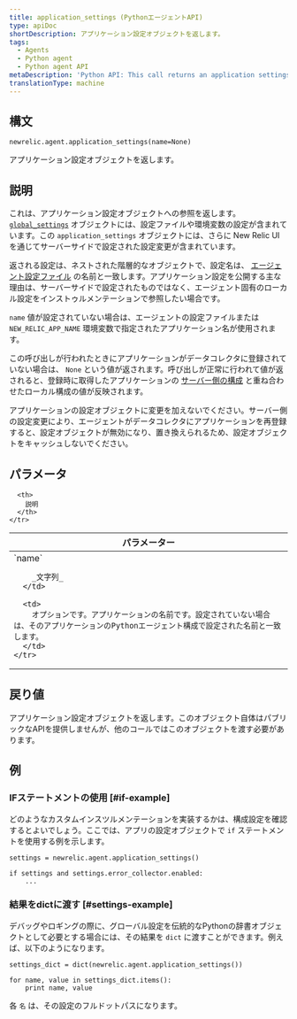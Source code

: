```yaml
---
title: application_settings (PythonエージェントAPI)
type: apiDoc
shortDescription: アプリケーション設定オブジェクトを返します。
tags:
  - Agents
  - Python agent
  - Python agent API
metaDescription: 'Python API: This call returns an application settings object.'
translationType: machine
---
```


## 構文

```
newrelic.agent.application_settings(name=None)
```

アプリケーション設定オブジェクトを返します。

## 説明

これは、アプリケーション設定オブジェクトへの参照を返します。 [`global_settings`](/docs/agents/python-agent/python-agent-api/global_settings) オブジェクトには、設定ファイルや環境変数の設定が含まれています。この `application_settings` オブジェクトには、さらに New Relic UI を通じてサーバーサイドで設定された設定変更が含まれています。

返される設定は、ネストされた階層的なオブジェクトで、設定名は、 [エージェント設定ファイル](/docs/agents/python-agent/installation-and-configuration/python-agent-configuration) の名前と一致します。アプリケーション設定を公開する主な理由は、サーバーサイドで設定されたものではなく、エージェント固有のローカル設定をインストゥルメンテーションで参照したい場合です。

`name` 値が設定されていない場合は、エージェントの設定ファイルまたは `NEW_RELIC_APP_NAME` 環境変数で指定されたアプリケーション名が使用されます。

この呼び出しが行われたときにアプリケーションがデータコレクタに登録されていない場合は、 `None` という値が返されます。呼び出しが正常に行われて値が返されると、登録時に取得したアプリケーションの [サーバー側の構成](/docs/agents/manage-apm-agents/configuration/configure-agent#ssc) と重ね合わせたローカル構成の値が反映されます。

<Callout variant="important">
  アプリケーションの設定オブジェクトに変更を加えないでください。サーバー側の設定変更により、エージェントがデータコレクタにアプリケーションを再登録すると、設定オブジェクトが無効になり、置き換えられるため、設定オブジェクトをキャッシュしないでください。
</Callout>

## パラメータ

<table>
  <thead>
    <tr>
      <th width="25%">
        パラメーター
      </th>

      <th>
        説明
      </th>
    </tr>
  </thead>

  <tbody>
    <tr>
      <td>
        `name`

        _文字列_
      </td>

      <td>
        オプションです。アプリケーションの名前です。設定されていない場合は、そのアプリケーションのPythonエージェント構成で設定された名前と一致します。
      </td>
    </tr>
  </tbody>
</table>

## 戻り値

アプリケーション設定オブジェクトを返します。このオブジェクト自体はパブリックなAPIを提供しませんが、他のコールではこのオブジェクトを渡す必要があります。

## 例

### IFステートメントの使用 [#if-example]

どのようなカスタムインスツルメンテーションを実装するかは、構成設定を確認するとよいでしょう。ここでは、アプリの設定オブジェクトで `if` ステートメントを使用する例を示します。

```
settings = newrelic.agent.application_settings()

if settings and settings.error_collector.enabled:
    ...
```

### 結果をdictに渡す [#settings-example]

デバッグやロギングの際に、グローバル設定を伝統的なPythonの辞書オブジェクトとして必要とする場合には、その結果を `dict` に渡すことができます。例えば、以下のようになります。

```
settings_dict = dict(newrelic.agent.application_settings())

for name, value in settings_dict.items():
    print name, value
```

各 `名` は、その設定のフルドットパスになります。
